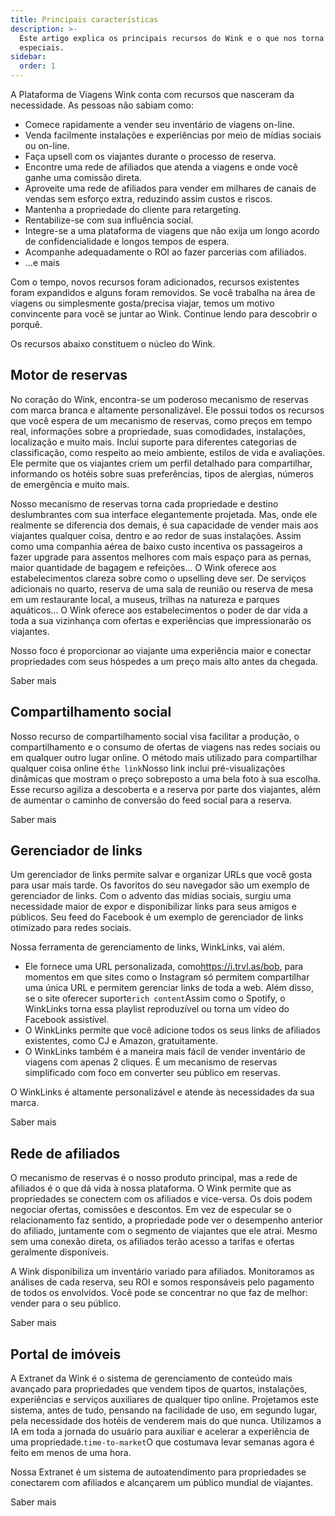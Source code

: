 ```yaml
---
title: Principais características
description: >-
  Este artigo explica os principais recursos do Wink e o que nos torna
  especiais.
sidebar:
  order: 1
---
```


A Plataforma de Viagens Wink conta com recursos que nasceram da necessidade. As pessoas não sabiam como:

* Comece rapidamente a vender seu inventário de viagens on-line.
* Venda facilmente instalações e experiências por meio de mídias sociais ou on-line.
* Faça upsell com os viajantes durante o processo de reserva.
* Encontre uma rede de afiliados que atenda a viagens e onde você ganhe uma comissão direta.
* Aproveite uma rede de afiliados para vender em milhares de canais de vendas sem esforço extra, reduzindo assim custos e riscos.
* Mantenha a propriedade do cliente para retargeting.
* Rentabilize-se com sua influência social.
* Integre-se a uma plataforma de viagens que não exija um longo acordo de confidencialidade e longos tempos de espera.
* Acompanhe adequadamente o ROI ao fazer parcerias com afiliados.
* ...e mais

Com o tempo, novos recursos foram adicionados, recursos existentes foram expandidos e alguns foram removidos. Se você trabalha na área de viagens ou simplesmente gosta/precisa viajar, temos um motivo convincente para você se juntar ao Wink. Continue lendo para descobrir o porquê.

Os recursos abaixo constituem o núcleo do Wink.

## Motor de reservas

No coração do Wink, encontra-se um poderoso mecanismo de reservas com marca branca e altamente personalizável. Ele possui todos os recursos que você espera de um mecanismo de reservas, como preços em tempo real, informações sobre a propriedade, suas comodidades, instalações, localização e muito mais. Inclui suporte para diferentes categorias de classificação, como respeito ao meio ambiente, estilos de vida e avaliações. Ele permite que os viajantes criem um perfil detalhado para compartilhar, informando os hotéis sobre suas preferências, tipos de alergias, números de emergência e muito mais.

Nosso mecanismo de reservas torna cada propriedade e destino deslumbrantes com sua interface elegantemente projetada. Mas, onde ele realmente se diferencia dos demais, é sua capacidade de vender mais aos viajantes qualquer coisa, dentro e ao redor de suas instalações. Assim como uma companhia aérea de baixo custo incentiva os passageiros a fazer upgrade para assentos melhores com mais espaço para as pernas, maior quantidade de bagagem e refeições... O Wink oferece aos estabelecimentos clareza sobre como o upselling deve ser. De serviços adicionais no quarto, reserva de uma sala de reunião ou reserva de mesa em um restaurante local, a museus, trilhas na natureza e parques aquáticos... O Wink oferece aos estabelecimentos o poder de dar vida a toda a sua vizinhança com ofertas e experiências que impressionarão os viajantes.

Nosso foco é proporcionar ao viajante uma experiência maior e conectar propriedades com seus hóspedes a um preço mais alto antes da chegada.

<LinkButton href="/booking-engine/in-a-nutshell">
  Saber mais
</LinkButton>


## Compartilhamento social

Nosso recurso de compartilhamento social visa facilitar a produção, o compartilhamento e o consumo de ofertas de viagens nas redes sociais ou em qualquer outro lugar online. O método mais utilizado para compartilhar qualquer coisa online é`the link`Nosso link inclui pré-visualizações dinâmicas que mostram o preço sobreposto a uma bela foto à sua escolha. Esse recurso agiliza a descoberta e a reserva por parte dos viajantes, além de aumentar o caminho de conversão do feed social para a reserva.

<LinkButton href="/studio/shareable-links">
  Saber mais
</LinkButton>


## Gerenciador de links

Um gerenciador de links permite salvar e organizar URLs que você gosta para usar mais tarde. Os favoritos do seu navegador são um exemplo de gerenciador de links. Com o advento das mídias sociais, surgiu uma necessidade maior de expor e disponibilizar links para seus amigos e públicos. Seu feed do Facebook é um exemplo de gerenciador de links otimizado para redes sociais.

Nossa ferramenta de gerenciamento de links, WinkLinks, vai além.

* Ele fornece uma URL personalizada, como<https://i.trvl.as/bob>, para momentos em que sites como o Instagram só permitem compartilhar uma única URL e permitem gerenciar links de toda a web. Além disso, se o site oferecer suporte`rich content`Assim como o Spotify, o WinkLinks torna essa playlist reproduzível ou torna um vídeo do Facebook assistível.
* O WinkLinks permite que você adicione todos os seus links de afiliados existentes, como CJ e Amazon, gratuitamente.
* O WinkLinks também é a maneira mais fácil de vender inventário de viagens com apenas 2 cliques. É um mecanismo de reservas simplificado com foco em converter seu público em reservas.

O WinkLinks é altamente personalizável e atende às necessidades da sua marca.

<LinkButton href="/link-manager/wink-links">
  Saber mais
</LinkButton>


## Rede de afiliados

O mecanismo de reservas é o nosso produto principal, mas a rede de afiliados é o que dá vida à nossa plataforma. O Wink permite que as propriedades se conectem com os afiliados e vice-versa. Os dois podem negociar ofertas, comissões e descontos. Em vez de especular se o relacionamento faz sentido, a propriedade pode ver o desempenho anterior do afiliado, juntamente com o segmento de viajantes que ele atrai. Mesmo sem uma conexão direta, os afiliados terão acesso a tarifas e ofertas geralmente disponíveis.

A Wink disponibiliza um inventário variado para afiliados. Monitoramos as análises de cada reserva, seu ROI e somos responsáveis pelo pagamento de todos os envolvidos. Você pode se concentrar no que faz de melhor: vender para o seu público.

<LinkButton href="/studio/what-is-studio">
  Saber mais
</LinkButton>


## Portal de imóveis

A Extranet da Wink é o sistema de gerenciamento de conteúdo mais avançado para propriedades que vendem tipos de quartos, instalações, experiências e serviços auxiliares de qualquer tipo online. Projetamos este sistema, antes de tudo, pensando na facilidade de uso, em segundo lugar, pela necessidade dos hotéis de venderem mais do que nunca. Utilizamos a IA em toda a jornada do usuário para auxiliar e acelerar a experiência de uma propriedade.`time-to-market`O que costumava levar semanas agora é feito em menos de uma hora.

Nossa Extranet é um sistema de autoatendimento para propriedades se conectarem com afiliados e alcançarem um público mundial de viajantes.

<LinkButton href="/extranet/what-is-extranet">
  Saber mais
</LinkButton>

